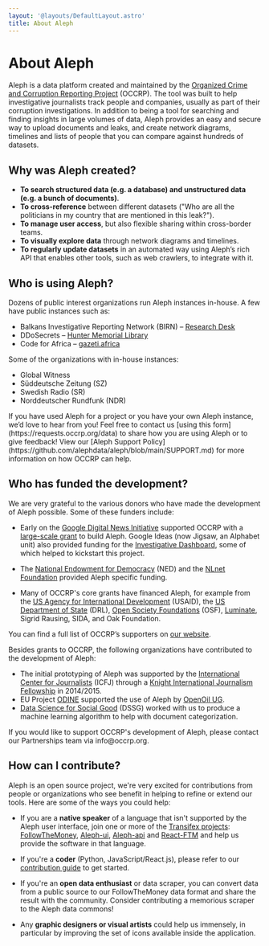 ```yaml
---
layout: '@layouts/DefaultLayout.astro'
title: About Aleph
---
```


# About Aleph

Aleph is a data platform created and maintained by the <a href="https://occrp.org">Organized Crime and Corruption Reporting Project</a> (OCCRP). The tool was built to help investigative journalists track people and companies, usually as part of their corruption investigations. In addition to being a tool for searching and finding insights in large volumes of data, Aleph provides an easy and secure way to upload documents and leaks, and create network diagrams, timelines and lists of people that you can compare against hundreds of datasets. 

## Why was Aleph created?

* **To search structured data (e.g. a database) and unstructured data (e.g. a bunch of documents)**.
* **To cross-reference** between different datasets ("Who are all the politicians in my country that are mentioned in this leak?").
* **To manage user access**, but also flexible sharing within cross-border teams.
* **To visually explore data** through network diagrams and timelines.
* **To regularly update datasets** in an automated way using Aleph’s rich API that enables other tools, such as web crawlers, to integrate with it.

## Who is using Aleph?

Dozens of public interest organizations run Aleph instances in-house. A few have public instances such as:

* Balkans Investigative Reporting Network (BIRN) – [Research Desk](https://source.bird.tools/)
* DDoSecrets – [Hunter Memorial Library](https://hunter.ddosecrets.com/)
* Code for Africa – [gazeti.africa](https://gazeti.africa/)

Some of the organizations with in-house instances:

* Global Witness
* Süddeutsche Zeitung (SZ)
* Swedish Radio (SR)
* Norddeutscher Rundfunk (NDR)

<Callout>
  If you have used Aleph for a project or you have your own Aleph instance, we’d love to hear from you! Feel free to contact us [using this form](https://requests.occrp.org/data) to share how you are using Aleph or to give feedback! View our [Aleph Support Policy](https://github.com/alephdata/aleph/blob/main/SUPPORT.md) for more information on how OCCRP can help.
</Callout>

## Who has funded the development?

We are very grateful to the various donors who have made the development of Aleph possible. Some of these funders include:

* Early on the [Google Digital News Initiative](https://newsinitiative.withgoogle.com/) supported OCCRP with a [large-scale grant](https://newsinitiative.withgoogle.com/dnifund/dni-projects/turnkey-data-platform-investigative-teams/) to build Aleph. Google Ideas (now Jigsaw, an Alphabet unit) also provided funding for the [Investigative Dashboard](https://id.occrp.org/), some of which helped to kickstart this project.

* The [National Endowment for Democracy](https://www.ned.org/) (NED) and the [NLnet Foundation](https://nlnet.nl/) provided Aleph specific funding.

* Many of OCCRP's core grants have financed Aleph, for example from the [US Agency for International Development](https://www.usaid.gov/) (USAID), the [US Department of State](https://www.state.gov/bureaus-offices/under-secretary-for-civilian-security-democracy-and-human-rights/bureau-of-democracy-human-rights-and-labor/) (DRL), [Open Society Foundations](https://www.opensocietyfoundations.org/) (OSF), [Luminate](https://www.luminategroup.com/), Sigrid Rausing, SIDA, and Oak Foundation.

You can find a full list of OCCRP’s supporters on [our website](https://www.occrp.org/en/aboutus/who-supports-our-work).

Besides grants to OCCRP, the following organizations have contributed to the development of Aleph:

* The initial prototyping of Aleph was supported by the [International Center for Journalists](https://www.icfj.org/) (ICFJ) through a [Knight International Journalism Fellowship](https://www.icfj.org/our-work/knight/profiles/friedrich-lindenberg) in 2014/2015.
* EU Project [ODINE](https://opendataincubator.eu/) supported the use of Aleph by [OpenOil UG](https://opendataincubator.eu/category/openoil/).
* [Data Science for Social Good](https://www.dssgfellowship.org/) (DSSG) worked with us to produce a machine learning algorithm to help with document categorization.

<Callout>
  If you would like to support OCCRP's development of Aleph, please contact our Partnerships team via info@occrp.org.
</Callout>

## How can I contribute?

Aleph is an open source project, we're very excited for contributions from people or organizations who see benefit in helping to refine or extend our tools. Here are some of the ways you could help:

* If you are a **native speaker** of a language that isn't supported by the Aleph user interface, join one or more of the [Transifex projects](https://explore.transifex.com/aleph/): [FollowTheMoney](https://explore.transifex.com/aleph/followthemoney), [Aleph-ui](https://explore.transifex.com/aleph/aleph-ui), [Aleph-api](https://explore.transifex.com/aleph/aleph-api) and [React-FTM](https://explore.transifex.com/aleph/react-ftm) and help us provide the software in that language.

* If you're a **coder** (Python, JavaScript/React.js), please refer to our [contribution guide](https://github.com/alephdata/aleph/blob/main/CONTRIBUTING.md) to get started.

* If you're an **open data enthusiast** or data scraper, you can convert data from a public source to our FollowTheMoney data format and share the result with the community. Consider contributing a memorious scraper to the Aleph data commons!

* Any **graphic designers or visual artists** could help us immensely, in particular by improving the set of icons available inside the application.
